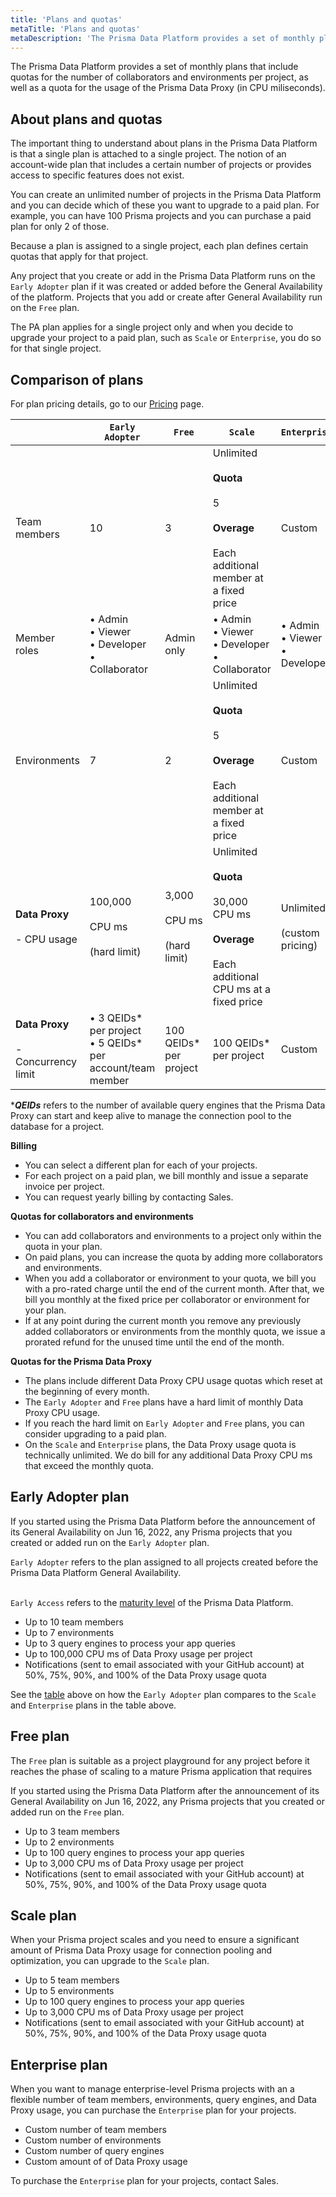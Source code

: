 ```yaml
---
title: 'Plans and quotas'
metaTitle: 'Plans and quotas'
metaDescription: 'The Prisma Data Platform provides a set of monthly plans that include quotas for the number of collaborators and environments per project, as well as a quota for the usage of the Prisma Data Proxy (in CPU miliseconds).'
---
```


<TopBlock>

The Prisma Data Platform provides a set of monthly plans that include quotas for the number of collaborators and environments per project, as well as a quota for the usage of the Prisma Data Proxy (in CPU miliseconds).

</TopBlock>

## About plans and quotas

The important thing to understand about plans in the Prisma Data Platform is that a single plan is attached to a single project. The notion of an account-wide plan that includes a certain number of projects or provides access to specific features does not exist.

You can create an unlimited number of projects in the Prisma Data Platform and you can decide which of these you want to upgrade to a paid plan. For example, you can have 100 Prisma projects and you can purchase a paid plan for only 2 of those.

Because a plan is assigned to a single project, each plan defines certain quotas that apply for that project.

Any project that you create or add in the Prisma Data Platform runs on the `Early Adopter` plan if it was created or added before the General Availability of the platform. Projects that you add or create after General Availability run on the `Free` plan.

The PA plan applies for a single project only and when you decide to upgrade your project to a paid plan, such as `Scale` or `Enterprise`, you do so for that single project.

## Comparison of plans

For plan pricing details, go to our [Pricing](https://cloud.prisma.io/pricing) page.

|                                                | `Early Adopter`                                                  | `Free`                                               | `Scale`                                                                                                                                                               | `Enterprise`                                 |
| ---------------------------------------------- | ---------------------------------------------------------------- | ---------------------------------------------------- | --------------------------------------------------------------------------------------------------------------------------------------------------------------------- | -------------------------------------------- |
| Team members                                   | 10                                                               | 3                                                    | Unlimited<br /><br /> <strong>Quota</strong><br /><br />5 <br /><br /><strong>Overage</strong><br /><br />Each additional member at a fixed price                     | Custom                                       |
| Member roles                                   | • Admin<br />• Viewer<br />• Developer<br />• Collaborator       | Admin only                                           | • Admin<br />• Viewer<br />• Developer<br />• Collaborator                                                                                                            | • Admin<br />• Viewer<br />• Developer<br /> |
| Environments                                   | 7                                                                | 2                                                    | Unlimited<br /><br /> <strong>Quota</strong><br /><br />5 <br /><br /><strong>Overage</strong><br /><br />Each additional member at a fixed price                     | Custom                                       |
| **Data Proxy**<br /><br /> - CPU usage         | 100,000<br /><br />CPU&nbsp;ms<br /><br />(hard limit)           | 3,000<br /><br />CPU&nbsp;ms<br /><br />(hard limit) | Unlimited<br /><br /><strong>Quota</strong><br /><br />30,000 CPU&nbsp;ms<br /><br /><strong>Overage</strong><br /><br />Each additional CPU&nbsp;ms at a fixed price | Unlimited<br /><br />(custom pricing)        |
| **Data Proxy**<br /><br /> - Concurrency limit | • 3 QEIDs\* per project<br />• 5 QEIDs\* per account/team member | 100 QEIDs\* per project                              | 100 QEIDs\* per project                                                                                                                                               | Custom                                       |

<Admonition type="warning">

\*_**QEIDs**_ refers to the number of available query engines that the Prisma Data Proxy can start and keep alive to manage the connection pool to the database for a project.

</Admonition>

**Billing**

- You can select a different plan for each of your projects.
- For each project on a paid plan, we bill monthly and issue a separate invoice per project.
- You can request yearly billing by contacting Sales.

**Quotas for collaborators and environments**

- You can add collaborators and environments to a project only within the quota in your plan.
- On paid plans, you can increase the quota by adding more collaborators and environments.
- When you add a collaborator or environment to your quota, we bill you with a pro-rated charge until the end of the current month. After that, we bill you monthly at the fixed price per collaborator or environment for your plan.
- If at any point during the current month you remove any previously added collaborators or environments from the monthly quota, we issue a prorated refund for the unused time until the end of the month.

**Quotas for the Prisma Data Proxy**

- The plans include different Data Proxy CPU usage quotas which reset at the beginning of every month.
- The `Early Adopter` and `Free` plans have a hard limit of monthly Data Proxy CPU usage.
- If you reach the hard limit on `Early Adopter` and `Free` plans, you can consider upgrading to a paid plan.
- On the `Scale` and `Enterprise` plans, the Data Proxy usage quota is technically unlimited. We do bill for any additional Data Proxy CPU ms that exceed the monthly quota.

## <inlinecode>Early Adopter</inlinecode> plan

If you started using the Prisma Data Platform before the announcement of its General Availability on Jun 16, 2022, any Prisma projects that you created or added run on the `Early Adopter` plan.

<Admonition type="warning">

`Early Adopter` refers to the plan assigned to all projects created before the Prisma Data Platform General Availability.<br /><br />

`Early Access` refers to the [maturity level](https://www.prisma.io/docs/about/prisma/platform-releases) of the Prisma Data Platform.

</Admonition>

- Up to 10 team members
- Up to 7 environments
- Up to 3 query engines to process your app queries
- Up to 100,000 CPU ms of Data Proxy usage per project
- Notifications (sent to email associated with your GitHub account) at 50%, 75%, 90%, and 100% of the Data Proxy usage quota

See the [table](/concepts/data-platform/billing/plans-and-quotas#about-plans-and-quotas) above on how the `Early Adopter` plan compares to the `Scale` and `Enterprise` plans in the table above.

## <inlinecode>Free</inlinecode> plan

The `Free` plan is suitable as a project playground for any project before it reaches the phase of scaling to a mature Prisma application that requires

If you started using the Prisma Data Platform after the announcement of its General Availability on Jun 16, 2022, any Prisma projects that you created or added run on the `Free` plan.

- Up to 3 team members
- Up to 2 environments
- Up to 100 query engines to process your app queries
- Up to 3,000 CPU ms of Data Proxy usage per project
- Notifications (sent to email associated with your GitHub account) at 50%, 75%, 90%, and 100% of the Data Proxy usage quota

## <inlinecode>Scale</inlinecode> plan

When your Prisma project scales and you need to ensure a significant amount of Prisma Data Proxy usage for connection pooling and optimization, you can upgrade to the `Scale` plan.

- Up to 5 team members
- Up to 5 environments
- Up to 100 query engines to process your app queries
- Up to 3,000 CPU ms of Data Proxy usage per project
- Notifications (sent to email associated with your GitHub account) at 50%, 75%, 90%, and 100% of the Data Proxy usage quota

## <inlinecode>Enterprise</inlinecode> plan

When you want to manage enterprise-level Prisma projects with an a flexible number of team members, environments, query engines, and Data Proxy usage, you can purchase the `Enterprise` plan for your projects.

- Custom number of team members
- Custom number of environments
- Custom number of query engines
- Custom amount of of Data Proxy usage

<Tip>

To purchase the `Enterprise` plan for your projects, contact Sales.

</Tip>
